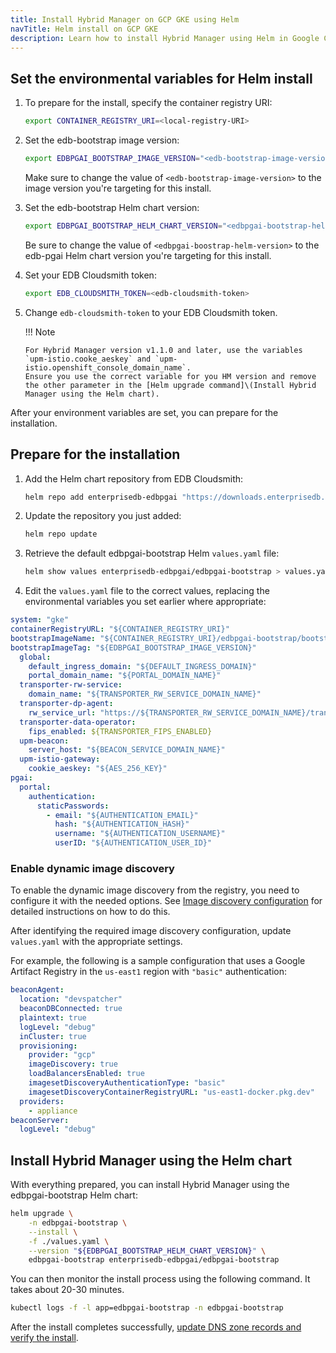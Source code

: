 ```yaml
---
title: Install Hybrid Manager on GCP GKE using Helm
navTitle: Helm install on GCP GKE
description: Learn how to install Hybrid Manager using Helm in Google Cloud GKE.
---
```


## Set the environmental variables for Helm install

1.  To prepare for the install, specify the container registry URI:

    ```bash
    export CONTAINER_REGISTRY_URI=<local-registry-URI>
    ```

2.  Set the edb-bootstrap image version:

    ```bash
    export EDBPGAI_BOOTSTRAP_IMAGE_VERSION="<edb-bootstrap-image-version"
    ```

    Make sure to change the value of `<edb-bootstrap-image-version>` to the image version you're targeting for this install.

3.  Set the edb-bootstrap Helm chart version:

    ```bash
    export EDBPGAI_BOOTSTRAP_HELM_CHART_VERSION="<edbpgai-bootstrap-helm-version>"
    ```

    Be sure to change the value of `<edbpgai-boostrap-helm-version>` to the edb-pgai Helm chart version you're targeting for this install.

4.  Set your EDB Cloudsmith token:

    ```bash
    export EDB_CLOUDSMITH_TOKEN=<edb-cloudsmith-token>
    ```

5.  Change `edb-cloudsmith-token` to your EDB Cloudsmith token.

    !!! Note

        For Hybrid Manager version v1.1.0 and later, use the variables `upm-istio.cooke_aeskey` and `upm-istio.openshift_console_domain_name`.
        Ensure you use the correct variable for you HM version and remove the other parameter in the [Helm upgrade command]\(Install Hybrid Manager using the Helm chart).

After your environment variables are set, you can prepare for the installation.

## Prepare for the installation

1.  Add the Helm chart repository from EDB Cloudsmith:

    ```bash
    helm repo add enterprisedb-edbpgai "https://downloads.enterprisedb.com/${EDB_CLOUDSMITH_TOKEN}/pgai-platform/helm/charts/"
    ```

2.  Update the repository you just added:

    ```bash
    helm repo update
    ```

3.  Retrieve the default edbpgai-bootstrap Helm `values.yaml` file:

    ```bash
    helm show values enterprisedb-edbpgai/edbpgai-bootstrap > values.yaml
    ```

4.  Edit the `values.yaml` file to the correct values, replacing the environmental variables you set earlier where appropriate:

```yaml
system: "gke"
containerRegistryURL: "${CONTAINER_REGISTRY_URI}"
bootstrapImageName: "${CONTAINER_REGISTRY_URI}/edbpgai-bootstrap/bootstrap-gke"
bootstrapImageTag: "${EDBPGAI_BOOTSTRAP_IMAGE_VERSION}"
  global:
    default_ingress_domain: "${DEFAULT_INGRESS_DOMAIN}"
    portal_domain_name: "${PORTAL_DOMAIN_NAME}"
  transporter-rw-service:
    domain_name: "${TRANSPORTER_RW_SERVICE_DOMAIN_NAME}"
  transporter-dp-agent:
    rw_service_url: "https://${TRANSPORTER_RW_SERVICE_DOMAIN_NAME}/transporter"
  transporter-data-operator:
    fips_enabled: ${TRANSPORTER_FIPS_ENABLED}
  upm-beacon:
    server_host: "${BEACON_SERVICE_DOMAIN_NAME}"
  upm-istio-gateway: 
    cookie_aeskey: "${AES_256_KEY}"
pgai:
  portal:
    authentication:
      staticPasswords:
        - email: "${AUTHENTICATION_EMAIL}"
          hash: "${AUTHENTICATION_HASH}"
          username: "${AUTHENTICATION_USERNAME}"
          userID: "${AUTHENTICATION_USER_ID}"
```

### Enable dynamic image discovery

To enable the dynamic image discovery from the registry, you need to configure it with the needed options.
See [Image discovery configuration](https://cloud.google.com/artifact-registry/docs) for detailed instructions on how to do this.

After identifying the required image discovery configuration, update `values.yaml` with the appropriate settings.

For example, the following is a sample configuration that uses a Google Artifact Registry in the `us-east1` region with `"basic"` authentication:

```yaml
beaconAgent:
  location: "devspatcher"
  beaconDBConnected: true
  plaintext: true
  logLevel: "debug"
  inCluster: true
  provisioning:
    provider: "gcp"
    imageDiscovery: true
    loadBalancersEnabled: true
    imagesetDiscoveryAuthenticationType: "basic"
    imagesetDiscoveryContainerRegistryURL: "us-east1-docker.pkg.dev"
  providers:
    - appliance
beaconServer:
  logLevel: "debug"
```

## Install Hybrid Manager using the Helm chart

With everything prepared, you can install Hybrid Manager using the edbpgai-bootstrap Helm chart:

```bash
helm upgrade \
    -n edbpgai-bootstrap \
    --install \
    -f ./values.yaml \
    --version "${EDBPGAI_BOOTSTRAP_HELM_CHART_VERSION}" \
    edbpgai-bootstrap enterprisedb-edbpgai/edbpgai-bootstrap
```

You can then monitor the install process using the following command. It takes about 20-30 minutes.

```bash
kubectl logs -f -l app=edbpgai-bootstrap -n edbpgai-bootstrap
```

After the install completes successfully, [update DNS zone records and verify the install](dns_and_verify.mdx).
